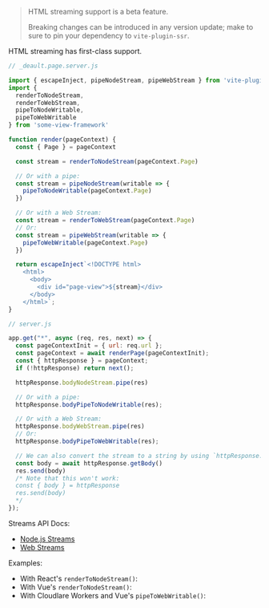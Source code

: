
> HTML streaming support is a beta feature.
>
> Breaking changes can be introduced in any version update; make to sure to pin your dependency to `vite-plugin-ssr`.

HTML streaming has first-class support.

```js
// _deault.page.server.js

import { escapeInject, pipeNodeStream, pipeWebStream } from 'vite-plugin-ssr'
import {
  renderToNodeStream,
  renderToWebStream,
  pipeToNodeWritable,
  pipeToWebWritable
} from 'some-view-framework'

function render(pageContext) {
  const { Page } = pageContext

  const stream = renderToNodeStream(pageContext.Page)

  // Or with a pipe:
  const stream = pipeNodeStream(writable => {
    pipeToNodeWritable(pageContext.Page)
  })

  // Or with a Web Stream:
  const stream = renderToWebStream(pageContext.Page)
  // Or:
  const stream = pipeWebStream(writable => {
    pipeToWebWritable(pageContext.Page)
  })

  return escapeInject`<!DOCTYPE html>
    <html>
      <body>
        <div id="page-view">${stream}</div>
      </body>
    </html>`;
}
```

```js
// server.js

app.get("*", async (req, res, next) => {
  const pageContextInit = { url: req.url };
  const pageContext = await renderPage(pageContextInit);
  const { httpResponse } = pageContext;
  if (!httpResponse) return next();

  httpResponse.bodyNodeStream.pipe(res)

  // Or with a pipe:
  httpResponse.bodyPipeToNodeWritable(res);

  // Or with a Web Stream:
  httpResponse.bodyWebStream.pipe(res)
  // Or:
  httpResponse.bodyPipeToWebWritable(res);

  // We can also convert the stream to a string by using `httpResponse.getBody()`
  const body = await httpResponse.getBody()
  res.send(body)
  /* Note that this won't work:
  const { body } = httpResponse
  res.send(body)
  */
});
```

Streams API Docs:
 - [Node.js Streams](https://nodejs.org/api/stream.html)
 - [Web Streams](https://developer.mozilla.org/en-US/docs/Web/API/Streams_API)

Examples:
 - With React's `renderToNodeStream()`: <RepoLink path='/examples/react-full/' />
 - With Vue's `renderToNodeStream()`: <RepoLink path='/examples/vue-full/' />
 - With Cloudlare Workers and Vue's `pipeToWebWritable()`: <RepoLink path='/examples/cloudflare-workers-vue-html-streaming/' />

